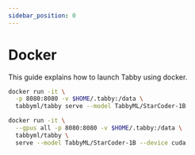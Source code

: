```yaml
---
sidebar_position: 0
---
```


# Docker

This guide explains how to launch Tabby using docker.


<Tabs>
  <TabItem value="cpu" label="CPU" default>

  ```bash title="run.sh"
  docker run -it \
    -p 8080:8080 -v $HOME/.tabby:/data \
    tabbyml/tabby serve --model TabbyML/StarCoder-1B
  ```

  </TabItem>
  <TabItem value="cuda" label="CUDA (requires NVIDIA Container Toolkit)" default>

  ```bash title="run.sh"
  docker run -it \
    --gpus all -p 8080:8080 -v $HOME/.tabby:/data \
    tabbyml/tabby \
    serve --model TabbyML/StarCoder-1B --device cuda
  ```

  </TabItem>
</Tabs>
